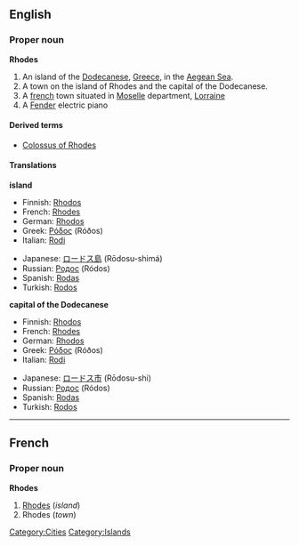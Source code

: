 ==English==
===Proper noun===
'''Rhodes'''

#An island of the [[Dodecanese]], [[Greece]], in the [[Aegean Sea]].
#A town on the island of Rhodes and the capital of the Dodecanese.
#A [[france|french]] town situated in [[w:Moselle|Moselle]] department, [[w:Lorraine|Lorraine]]
#A [[Fender]] electric piano

====Derived terms====
*[[Colossus of Rhodes]]

====Translations====
'''island'''
{{top}}
*Finnish: [[Rhodos]]
*French: [[Rhodes#French|Rhodes]]<!--confirmed correct by Paul G on 2006-03-11; source: Petit Larousse, 1989-->
*German: [[Rhodos]]
*Greek: [[Ρόδος]] (Róðos) {{f}}
*Italian: [[Rodi]] {{f}}
{{mid}}
*Japanese: [[ロードス島]] (Rōdosu-shimá)
*Russian: [[Родос]] (Ródos) {{m}}
*Spanish: [[Rodas]] {{m}}
*Turkish: [[Rodos]]
{{bottom}}

'''capital of the Dodecanese'''
{{top}}
*Finnish: [[Rhodos]]
*French: [[Rhodes#French|Rhodes]]<!--confirmed correct by Paul G on 2006-03-11; source: Petit Larousse, 1989-->
*German: [[Rhodos]]
*Greek: [[Ρόδος]] (Róðos) {{f}}
*Italian: [[Rodi]] {{f}}
{{mid}}
*Japanese: [[ロードス市]] (Rōdosu-shi)
*Russian: [[Родос]] (Ródos) {{m}}
*Spanish: [[Rodas]] {{m}}
*Turkish: [[Rodos]]
{{bottom}}


----

==French==
===Proper noun===
'''Rhodes'''

#[[Rhodes#English|Rhodes]] (''island'')
#Rhodes (''town'')

[[Category:Cities]]
[[Category:Islands]]